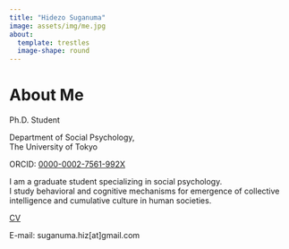 ---
title: "Hidezo Suganuma"
image: assets/img/me.jpg
about:
  template: trestles
  image-shape: round
---

# About Me

Ph.D. Student

Department of Social Psychology, <br>
The University of Tokyo<br>

ORCID: [0000-0002-7561-992X](https://orcid.org/0000-0002-7561-992X)

I am a graduate student specializing in social psychology.<br>
I study behavioral and cognitive mechanisms for emergence of collective intelligence and cumulative culture in human societies.

[CV](assets/pdf/CV.pdf)

E-mail: suganuma.hiz[at]gmail.com
